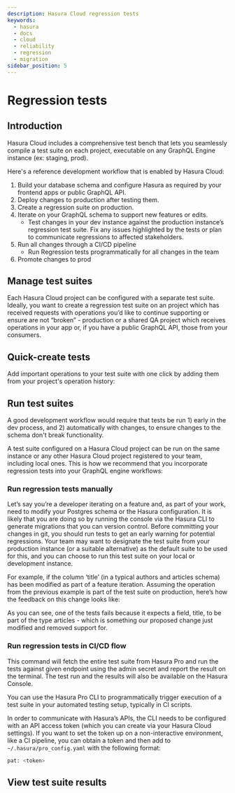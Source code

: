 ```yaml
---
description: Hasura Cloud regression tests
keywords:
  - hasura
  - docs
  - cloud
  - reliability
  - regression
  - migration
sidebar_position: 5
---
```



# Regression tests

## Introduction

Hasura Cloud includes a comprehensive test bench that lets you seamlessly compile a test suite on each project, executable on any GraphQL Engine instance (ex: staging, prod).

Here's a reference development workflow that is enabled by Hasura Cloud:

1.  Build your database schema and configure Hasura as required by your frontend apps or public GraphQL API.
2.  Deploy changes to production after testing them.
3.  Create a regression suite on production.
4.  Iterate on your GraphQL schema to support new features or edits.
    - Test changes in your dev instance against the production instance’s regression test suite. Fix any issues highlighted by the tests or plan to communicate regressions to affected stakeholders.
5.  Run all changes through a CI/CD pipeline
    - Run Regression tests programmatically for all changes in the team
6.  Promote changes to prod

<Thumbnail
  src="/img/graphql/cloud/reliability/regression-testing-diagram.png"
  alt="Regression testing process diagram"
/>

## Manage test suites

Each Hasura Cloud project can be configured with a separate test suite. Ideally, you want to create a regression test suite on an project which has received requests with operations you’d like to continue supporting or ensure are not “broken” - production or a shared QA project which receives operations in your app or, if you have a public GraphQL API, those from your consumers.

<Thumbnail
  src="/img/graphql/cloud/reliability/regression-tests-suites.png"
  alt="Manage regression test suites"
/>

## Quick-create tests

Add important operations to your test suite with one click by adding them from your project's operation history:

<Thumbnail
  src="/img/graphql/cloud/reliability/regression-tests-add-operations.png"
  alt="Add tests to regression test suites"
/>

## Run test suites

A good development workflow would require that tests be run 1) early in the dev process, and 2) automatically with changes, to ensure changes to the schema don't break functionality.

A test suite configured on a Hasura Cloud project can be run on the same instance or any other Hasura Cloud project registered to your team, including local ones. This is how we recommend that you incorporate regression tests into your GraphQL engine workflows:

### Run regression tests manually

Let’s say you’re a developer iterating on a feature and, as part of your work, need to modify your Postgres schema or the Hasura configuration. It is likely that you are doing so by running the console via the Hasura CLI to generate migrations that you can version control. Before committing your changes in git, you should run tests to get an early warning for potential regressions. Your team may want to designate the test suite from your production instance (or a suitable alternative) as the default suite to be used for this, and you can choose to run this test suite on your local or development instance.

<Thumbnail
  src="/img/graphql/cloud/reliability/regressions-run-prod-tests-on-dev.png"
  alt="Run regression tests"
/>

For example, if the column ‘title’ (in a typical authors and articles schema) has been modified as part of a feature iteration. Assuming the operation from the previous example is part of the test suite on production, here’s how the feedback on this change looks like:

<Thumbnail
  src="/img/graphql/cloud/reliability/regression-tests-results.png"
  alt="Regression test results"
/>

As you can see, one of the tests fails because it expects a field, title, to be part of the type articles - which is something our proposed change just modified and removed support for.

### Run regression tests in CI/CD flow

<Thumbnail
  src="/img/graphql/cloud/reliability/regression-tests-run-cli.png"
  alt="Run regression tests via CLI"
/>

This command will fetch the entire test suite from Hasura Pro and run the tests against given endpoint using the admin secret and report the result on the terminal. The test run and the results will also be available on the Hasura Console.

You can use the Hasura Pro CLI to programmatically trigger execution of a test suite in your automated testing setup, typically in CI scripts.

In order to communicate with Hasura’s APIs, the CLI needs to be configured with an API access token (which you can create via your Hasura Cloud settings). If you want to set the token up on a non-interactive environment, like a CI pipeline, you can obtain a token and then add to `~/.hasura/pro_config.yaml` with the following format:

```bash
pat: <token>
```

## View test suite results

<Thumbnail
  src="/img/graphql/cloud/reliability/regression-tests-past-runs.png"
  alt="Regression tests past results"
/>
